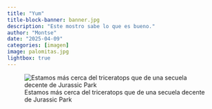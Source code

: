 ```yaml
---
title: "Yum"
title-block-banner: banner.jpg
description: "Este mostro sabe lo que es bueno."
author: "Montse"
date: "2025-04-09"
categories: [imagen]
image: palomitas.jpg
lightbox: true
---
```


![Estamos más cerca del triceratops que de una secuela decente de Jurassic Park](palomitas.jpg)
